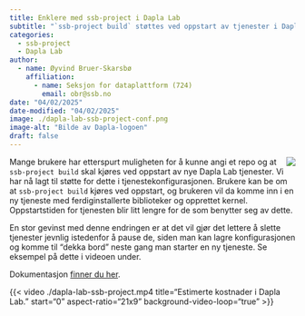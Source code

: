 ```yaml
---
title: Enklere med ssb-project i Dapla Lab 
subtitle: "`ssb-project build` støttes ved oppstart av tjenester i Dapla Lab" 
categories:
  - ssb-project
  - Dapla Lab
author:
  - name: Øyvind Bruer-Skarsbø
    affiliation: 
      - name: Seksjon for dataplattform (724)
        email: obr@ssb.no
date: "04/02/2025"
date-modified: "04/02/2025"
image: ./dapla-lab-ssb-project-conf.png
image-alt: "Bilde av Dapla-logoen"
draft: false
---
```


![](./dapla-lab-ssb-project-conf.png){style="max-width: 40%; float: right;" fig-alt="Dapla logo"}
Mange brukere har etterspurt muligheten for å kunne angi et repo og at `ssb-project build` skal kjøres ved oppstart av nye Dapla Lab tjenester. Vi har nå lagt til støtte for dette i tjenestekonfigurasjonen. Brukere kan be om at `ssb-project build` kjøres ved oppstart, og brukeren vil da komme inn i en ny tjeneste med ferdiginstallerte biblioteker og opprettet kernel. Oppstartstiden for tjenesten blir litt lengre for de som benytter seg av dette.

En stor gevinst med denne endringen er at det vil gjør det lettere å slette tjenester jevnlig istedenfor å pause de, siden man kan lagre konfigurasjonen og komme til "dekka bord" neste gang man starter en ny tjeneste. Se eksempel på dette i videoen under. 

Dokumentasjon [finner du her](../../../statistikkere/jupyter.qmd#gitgithub). 

{{< video ./dapla-lab-ssb-project.mp4
    title="Estimerte kostnader i Dapla Lab."
    start="0"
    aspect-ratio="21x9" 
    background-video-loop="true"
>}}

